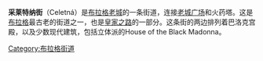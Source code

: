 '''采莱特纳街'''（Celetná）是[[布拉格老城|布拉格老城]]的一条街道，连接[[老城广场|老城广场]]和火药塔。这是[[布拉格|布拉格]]最古老的街道之一，也是[[皇家之路_(布拉格)|皇家之路]]的一部分。这条街的两边排列着巴洛克宫殿，以及少数现代建筑，包括立体派的House of the Black Madonna。 

[[Category:布拉格街道|Category:布拉格街道]]

{{DEFAULTSORT:Celetna}}